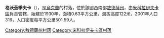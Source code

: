 {{coord|47|30|11|N|30|41|2|E|scale:30000|display=title}}

'''格沃茲季夫卡'''（{{lang-uk|Гвоздівка}}），是[[烏克蘭|烏克蘭]]的村落，位於該國西南部[[敖德薩州|敖德薩州]]，由[[米科拉伊夫卡區|米科拉伊夫卡區]]負責管轄，始建於1930年，面積0.63平方公里，海拔高度122米，2001年人口316，人口密度每平方公里501.59人。

{{DEFAULTSORT:Гвоздівка}}
[[Category:敖德薩州村落|Category:敖德薩州村落]]
[[Category:米科拉伊夫卡區村落|Category:米科拉伊夫卡區村落]]


{{Odessa-geo-stub}}